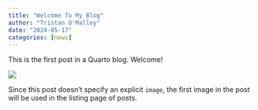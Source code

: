 ```yaml
---
title: "Welcome To My Blog"
author: "Tristan O'Malley"
date: "2024-05-17"
categories: [news]
---
```


This is the first post in a Quarto blog. Welcome!

![](thumbnail.jpg)

Since this post doesn't specify an explicit `image`, the first image in the post will be used in the listing page of posts.
